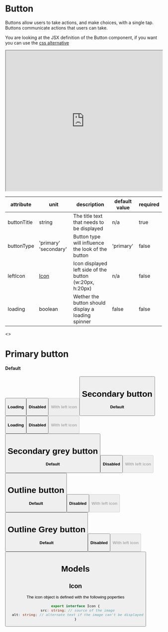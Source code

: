 

<Meta title="JSX/Button" />

# Button

Buttons allow users to take actions, and make choices, with a single tap. Buttons communicate actions that users can take.

You are looking at the JSX definition of the Button component, if you want you can use the [css alternative](?path=/story/css-components-button--page)

<Preview>
  <iframe
    width="100%"
    height="450"
    src="https://www.figma.com/embed?embed_host=share&url=https%3A%2F%2Fwww.figma.com%2Ffile%2FMKs4cbojdVOBKUxv7okb93%2FDirty-Swan-Pattern-Library%3Fnode-id%3D251%253A26"
    allowFullScreen
  ></iframe>
</Preview>

| attribute   | unit                                       | description                                             | default value | required |
| ----------- | ------------------------------------------ | ------------------------------------------------------- | ------------- | -------- |
| buttonTitle | string                                     | The title text that needs to be displayed               | n/a           | true     |
| buttonType  | 'primary' 'secondary'                      | Button type will influence the look of the button       | 'primary'     | false    |
| leftIcon    | [Icon](?path=/story/jsx-button--page#icon) | Icon displayed left side of the button (w:20px, h:20px) | n/a           | false    |
| loading     | boolean                                    | Wether the button should display a loading spinner      | false         | false    |

<Preview>
  <>
    <h1 className="p-h1">Primary button</h1>
    <h4 className="p-h4 mt24">Default</h4>
    <Button className="wmn3 mt8" buttonTitle="Click me" />
    <h4 className="p-h4 mt24">Loading</h4>
    <Button className="wmn3 mt8" buttonTitle="Click me" loading={true} />
    <h4 className="p-h4 mt24">Disabled</h4>
    <Button className="wmn3 mt8" buttonTitle="Click me" disabled={true} />
    <h4 className="p-h4 mt24">With left icon</h4>
    <Button className="wmn3 mt8" buttonTitle="Click me" leftIcon={whiteSend} />
    <h1 className="p-h1 mt32">Secondary button</h1>
    <h4 className="p-h4 mt24">Default</h4>
    <Button
      className="wmn3 mt8"
      buttonTitle="Click me"
      buttonType="secondary"
    />
    <h4 className="p-h4 mt24">Loading</h4>
    <Button
      className="wmn3 mt8"
      buttonTitle="Click me"
      buttonType="secondary"
      loading={true}
    />
    <h4 className="p-h4 mt24">Disabled</h4>
    <Button
      className="wmn3 mt8"
      buttonTitle="Click me"
      buttonType="secondary"
      disabled={true}
    />
    <h4 className="p-h4 mt24">With left icon</h4>
    <Button
      className="wmn3 mt8"
      buttonTitle="Click me"
      buttonType="secondary"
      leftIcon={purpleSend}
    />
    <h1 className="p-h1 mt32">Secondary grey button</h1>
    <h4 className="p-h4 mt24">Default</h4>
    <Button
      className="wmn3 mt8"
      buttonTitle="Click me"
      buttonType="secondaryGrey"
    />
    <h4 className="p-h4 mt24">Disabled</h4>
    <Button
      className="wmn3 mt8"
      buttonTitle="Click me"
      buttonType="secondaryGrey"
      disabled={true}
    />
    <h4 className="p-h4 mt24">With left icon</h4>
    <Button
      className="wmn3 mt8"
      buttonTitle="Click me"
      buttonType="secondaryGrey"
      leftIcon={purpleSend}
    />
    <h1 className="p-h1 mt32">Outline button</h1>
    <h4 className="p-h4 mt24">Default</h4>
    <Button className="wmn3 mt8" buttonTitle="Click me" buttonType="outline" />
    <h4 className="p-h4 mt24">Disabled</h4>
    <Button
      className="wmn3 mt8"
      buttonTitle="Click me"
      buttonType="outline"
      disabled={true}
    />
    <h4 className="p-h4 mt24">With left icon</h4>
    <Button
      className="wmn3 mt8"
      buttonTitle="Click me"
      buttonType="outline"
      leftIcon={purpleSend}
    />
    <h1 className="p-h1 mt32">Outline Grey button</h1>
    <h4 className="p-h4 mt24">Default</h4>
    <Button
      className="wmn3 mt8"
      buttonTitle="Click me"
      buttonType="outlineGrey"
    />
    <h4 className="p-h4 mt24">Disabled</h4>
    <Button
      className="wmn3 mt8"
      buttonTitle="Click me"
      buttonType="outlineGrey"
      disabled={true}
    />
    <h4 className="p-h4 mt24">With left icon</h4>
    <Button
      className="wmn3 mt8"
      buttonTitle="Click me"
      buttonType="outlineGrey"
      leftIcon={purpleSend}
    />
  </>
</Preview>

# Models

## Icon

The icon object is defined with the following poperties

```typescript
export interface Icon {
  src: string; // source of the image
  alt: string; // alternate text if the image can't be displayed
}
```
